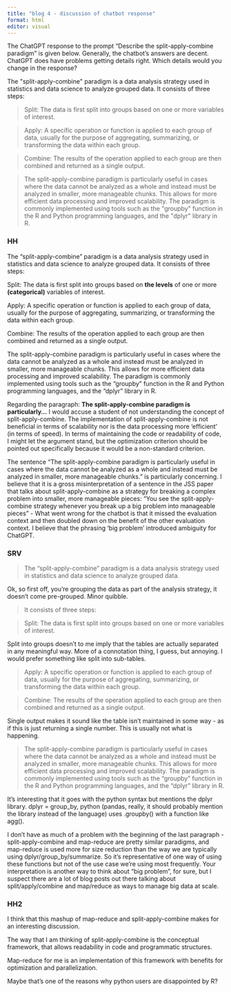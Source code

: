 ```yaml
---
title: "blog 4 - discussion of chatbot response"
format: html
editor: visual
---
```


The ChatGPT response to the prompt "Describe the split-apply-combine paradigm" is given below. Generally, the chatbot's answers are decent. ChatGPT does have problems getting details right. Which details would you change in the response?

The \"split-apply-combine\" paradigm is a data analysis strategy used in statistics and data science to analyze grouped data. It consists of three steps:

> Split: The data is first split into groups based on one or more variables of interest.

> Apply: A specific operation or function is applied to each group of data, usually for the purpose of aggregating, summarizing, or transforming the data within each group.

> Combine: The results of the operation applied to each group are then combined and returned as a single output.

> The split-apply-combine paradigm is particularly useful in cases where the data cannot be analyzed as a whole and instead must be analyzed in smaller, more manageable chunks. This allows for more efficient data processing and improved scalability. The paradigm is commonly implemented using tools such as the \"groupby\" function in the R and Python programming languages, and the \"dplyr\" library in R.

### HH

The "split-apply-combine" paradigm is a data analysis strategy used in statistics and data science to analyze grouped data. It consists of three steps:

Split: The data is first split into groups based on **the levels** of one or more **(categorical)** variables of interest.

Apply: A specific operation or function is applied to each group of data, usually for the purpose of aggregating, summarizing, or transforming the data within each group.

Combine: The results of the operation applied to each group are then combined and returned as a single output.

The split-apply-combine paradigm is particularly useful in cases where the data cannot be analyzed as a whole and instead must be analyzed in smaller, more manageable chunks. This allows for more efficient data processing and improved scalability. The paradigm is commonly implemented using tools such as the "groupby" function in the R and Python programming languages, and the "dplyr" library in R.


Regarding the paragraph: **The split-apply-combine paradigm is particularly...**
I would accuse a student of not understanding the concept of split-apply-combine. The implementation of split-apply-combine is not beneficial in terms of scalability nor is the data processing more 'efficient' (in terms of speed). In terms of maintaining the code or readability of code, I might let the argument stand, but the optimization criterion should be pointed out specifically because it would be a non-standard criterion.

The sentence "The split-apply-combine paradigm is particularly useful in cases where the data cannot be analyzed as a whole and instead must be analyzed in smaller, more manageable chunks." is particularly concerning. I believe that it is a gross misinterpretation of a sentence in the JSS paper that talks about split-apply-combine as a strategy for breaking a complex problem into smaller, more manageable pieces: "You see the split-apply- combine strategy whenever you break up a big problem into manageable pieces" - What went wrong for the chatbot is that it missed the evaluation context and then doubled down on the benefit of the other evaluation context. I believe that the phrasing 'big problem' introduced ambiguity for ChatGPT.

### SRV

> The “split-apply-combine” paradigm is a data analysis strategy used in statistics and data science to analyze grouped data. 

Ok, so first off, you're grouping the data as part of the analysis strategy, it doesn't come pre-grouped. Minor quibble.

> It consists of three steps:

> Split: The data is first split into groups based on one or more variables of interest.

Split into groups doesn't to me imply that the tables are actually separated in any meaningful way. More of a connotation thing, I guess, but annoying. I would prefer something like split into sub-tables. 

> Apply: A specific operation or function is applied to each group of data, usually for the purpose of aggregating, summarizing, or transforming the data within each group.

> Combine: The results of the operation applied to each group are then combined and returned as a single output.

Single output makes it sound like the table isn't maintained in some way - as if this is just returning a single number. This is usually not what is happening.

> The split-apply-combine paradigm is particularly useful in cases where the data cannot be analyzed as a whole and instead must be analyzed in smaller, more manageable chunks. This allows for more efficient data processing and improved scalability. The paradigm is commonly implemented using tools such as the “groupby” function in the R and Python programming languages, and the “dplyr” library in R.


It's interesting that it goes with the python syntax but mentions the dplyr library. dplyr = group_by, python (pandas, really, it should probably mention the library instead of the language) uses .groupby() with a function like agg(). 

I don't have as much of a problem with the beginning of the last paragraph - split-apply-combine and map-reduce are pretty similar paradigms, and map-reduce is used more for size reduction than the way we are typically using dplyr/group_by/summarize. So it's representative of one way of using these functions but not of the use case we're using most frequently. Your interpretation is another way to think about "big problem", for sure, but I suspect there are a lot​ of blog posts out there talking about split/apply/combine and map/reduce as ways to manage big data at scale.


### HH2

I think that this mashup of map-reduce and split-apply-combine makes for an interesting discussion.

The way that I am thinking of split-apply-combine is the conceptual framework, that allows readability in code and programmatic structures.

Map-reduce for me is an implementation of this framework with benefits for optimization and parallelization. 

Maybe that's one of the reasons why python users are disappointed by R? 



